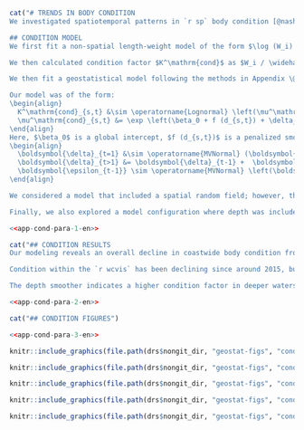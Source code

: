 ```r
cat("# TRENDS IN BODY CONDITION
We investigated spatiotemporal patterns in `r sp` body condition [@nash2006a] with body condition (hereafter 'condition') indexing the 'plumpness' of an organism. We do so by fitting a coastwide geostatistical  model to the residuals from the `r sp` length-weight relationship following other recent approaches [@thorson2015condition; @lindmark2022].

## CONDITION MODEL
We first fit a non-spatial length-weight model of the form $\log (W_i) \sim$ Student-t $(\mathrm{df} = 3, \log(a) + b \log(L_i), \sigma),$ with $W_i$ and $L_i$ representing the weight and length for fish $i$ and $\sigma$ representing the observation error scale. The degrees of freedom (df) of the Student-t distribution is set to 3 to be robust to outliers. The variables $a$ and $b$ represent the estimated length-weight parameters. We fit these separately for male and female fish.

We then calculated condition factor $K^\mathrm{cond}$ as $W_i / \widehat{W}_i$ where $\widehat{W}_i$ refers to the predicted weight from the above weight-length model. We removed condition factor values that were greater than the 0.995 quantile or less than the 0.005 quantile to lessen the effect of outliers.

We then fit a geostatistical model following the methods in Appendix \@ref(app:geostat).

Our model was of the form:
\begin{align}
  K^\mathrm{cond}_{s,t} &\sim \operatorname{Lognormal} \left(\mu^\mathrm{cond}_{s,t}, \sigma^\mathrm{cond} \right),\\
  \mu^\mathrm{cond}_{s,t} &= \exp \left(\beta_0 + f (d_{s,t}) + \delta_{s,t} \right).
\end{align}
Here, $\beta_0$ is a global intercept, $f (d_{s,t})$ is a penalized smoother for depth, and $\delta_{s,t}$ represents a spatiotemporal random field that follows a random walk
\begin{align}
  \boldsymbol{\delta}_{t=1} &\sim \operatorname{MVNormal} (\boldsymbol{0}, \boldsymbol{\Sigma}_{\epsilon}),\\
  \boldsymbol{\delta}_{t>1} &= \boldsymbol{\delta}_{t-1} +  \boldsymbol{\epsilon_{t-1}},  \:
  \boldsymbol{\epsilon_{t-1}} \sim \operatorname{MVNormal} \left(\boldsymbol{0}, \boldsymbol{\Sigma}_{\epsilon} \right).
\end{align}

We considered a model that included a spatial random field; however, the variance of this random field was estimated near zero and so we excluded it in our final model. We then calculated an annual condition-factor index as the average predicted $K^\mathrm{cond}_{s,t}$ across all survey 4 km $\times$ 4 km grid cells each year.

Finally, we also explored a model configuration where depth was included as a non-orthogonal third-order polynomial that could evolve between years via a random walk. This model included independent spatial and spatiotemporal random fields and a smoother on year, because the previous random field configuration would not converge with the increased flexibility of a time-vary depth effect.")
```

```r
<<app-cond-para-1-en>>
```

```r
cat("## CONDITION RESULTS
Our modeling reveals an overall decline in coastwide body condition from around 2004 until 2012, an increase until 2015, and a subsequent decline in recent years leveling off since 2019 (Fig. \@ref(fig:condition-index)). However, when split up by survey, we see that this overall trend masks differences that we see along the coast (Fig. \@ref(fig:condition-index-surv)). The variation over time is relatively small compared to the between-region variation (Fig. \@ref(fig:condition-index-surv)).

Condition within the `r wcvis` has been declining since around 2015, but condition in other survey regions has remained relatively stable in those years (Fig. \@ref(fig:condition-index-surv)). Furthermore, the coastwide index trend of an increase from 2012 to 2015 was driven largely by the `r qcs` (Fig. \@ref(fig:condition-index-surv)). We can also see these trends when looking at the spatial predictions through time (Fig. \@ref(fig:condition-map)).

The depth smoother indicates a higher condition factor in deeper waters (Fig. \@ref(fig:condition-smoother)), which coincides with a higher condition factor in the `r wcvis`, which covers deeper regions than the other surveys. When allowed to vary through time via a random walk, the effect of depth does not appear related to average bottom temperatures recorded on all tows at depths between 100 and 200 m for each year (Fig. \@ref(fig:condition-tv)). This is consistent with other findings that latent unmeasured factors can explain the vast majority of spatiotemporal variability in fish condition [@lindmark2022].")
```

```r
<<app-cond-para-2-en>>
```

```r
cat("## CONDITION FIGURES")
```

```r
<<app-cond-para-3-en>>
```

```r
knitr::include_graphics(file.path(drs$nongit_dir, "geostat-figs", "condition-coastwide.png"), dpi = NA)
```

```r
knitr::include_graphics(file.path(drs$nongit_dir, "geostat-figs", "condition-by-survey.png"), dpi = NA)
```

```r
knitr::include_graphics(file.path(drs$nongit_dir, "geostat-figs", "condition-map.png"), dpi = NA)
```

```r
knitr::include_graphics(file.path(drs$nongit_dir, "geostat-figs", "condition-smoother.png"), dpi = NA)
```

```r
knitr::include_graphics(file.path(drs$nongit_dir, "geostat-figs", "condition-tv-raw-poly-3.png"), dpi = NA)
```